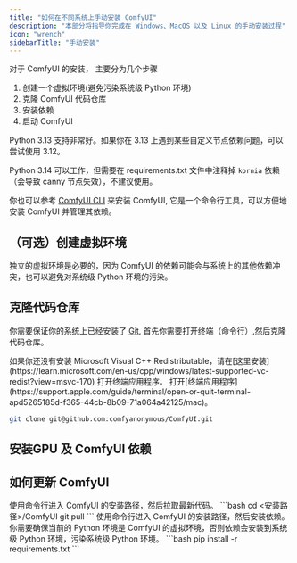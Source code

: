 ```yaml
---
title: "如何在不同系统上手动安装 ComfyUI"
description: "本部分将指导你完成在 Windows、MacOS 以及 Linux 的手动安装过程"
icon: "wrench"
sidebarTitle: "手动安装"
---
```



对于 ComfyUI 的安装， 主要分为几个步骤
1. 创建一个虚拟环境(避免污染系统级 Python 环境)
2. 克隆 ComfyUI 代码仓库
3. 安装依赖
4. 启动 ComfyUI

<Note>
Python 3.13 支持非常好。如果你在 3.13 上遇到某些自定义节点依赖问题，可以尝试使用 3.12。

Python 3.14 可以工作，但需要在 requirements.txt 文件中注释掉 `kornia` 依赖（会导致 canny 节点失效），不建议使用。
</Note>

你也可以参考 [ComfyUI CLI](/zh-CN/comfy-cli/getting-started) 来安装 ComfyUI, 它是一个命令行工具，可以方便地安装 ComfyUI 并管理其依赖。

## （可选）创建虚拟环境

<Tip>
独立的虚拟环境是必要的，因为 ComfyUI 的依赖可能会与系统上的其他依赖冲突，也可以避免对系统级 Python 环境的污染。
</Tip>
<Conda />

## 克隆代码仓库

你需要保证你的系统上已经安装了 [Git](https://git-scm.com/downloads), 首先你需要打开终端（命令行）,然后克隆代码仓库。

<Tabs>
<Tab title="Windows">
<Warning>如果你还没有安装 Microsoft Visual C++ Redistributable，请在[这里安装](https://learn.microsoft.com/en-us/cpp/windows/latest-supported-vc-redist?view=msvc-170)</Warning>
</Tab>
<Tab title="Linux">
打开终端应用程序。
</Tab>
<Tab title="MacOS">
打开[终端应用程序](https://support.apple.com/guide/terminal/open-or-quit-terminal-apd5265185d-f365-44cb-8b09-71a064a42125/mac)。
</Tab>
</Tabs>

```bash
git clone git@github.com:comfyanonymous/ComfyUI.git
```


## 安装GPU 及 ComfyUI 依赖
<Steps>
    <Step title="安装 GPU 依赖">
   <InstallGpuDependencies />
    </Step>
    <Step title="安装 ComfyUI 依赖">
    <PipInstall />
    </Step>
    <Step title="启动 ComfyUI">
    <RunComfy />
    </Step>
</Steps>

## 如何更新 ComfyUI

<Steps>
    <Step title="拉取最新代码">
    使用命令行进入 ComfyUI 的安装路径，然后拉取最新代码。
    ```bash
    cd <安装路径>/ComfyUI
    git pull
    ```
    </Step>
    <Step title="安装依赖">
    使用命令行进入 ComfyUI 的安装路径，然后安装依赖。
    <Warning>
    你需要确保当前的 Python 环境是 ComfyUI 的虚拟环境，否则依赖会安装到系统级 Python 环境，污染系统级 Python 环境。
    </Warning>
    ```bash
        pip install -r requirements.txt
    ```
    </Step>
</Steps>

<AddExternalModels/>